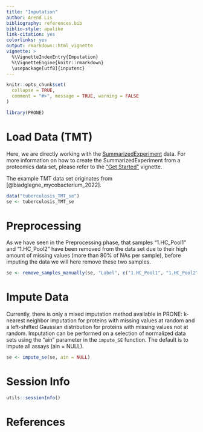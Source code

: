 ```yaml
---
title: "Imputation"
author: Arend Lis
bibliography: references.bib
biblio-style: apalike
link-citation: yes
colorlinks: yes
output: rmarkdown::html_vignette
vignette: >
  %\VignetteIndexEntry{Imputation}
  %\VignetteEngine{knitr::rmarkdown}
  \usepackage[utf8]{inputenc}
---
```


```r
knitr::opts_chunk$set(
  collapse = TRUE,
  comment = "#>", message = TRUE, warning = FALSE
)
```


```r
library(PRONE)
```

# Load Data (TMT)

Here, we are directly working with the [SummarizedExperiment](https://bioconductor.org/packages/release/bioc/html/SummarizedExperiment.html) data. For more information on how to create the SummarizedExperiment from a proteomics data set, please refer to the ["Get Started"](PRONE.Rmd) vignette.

The example TMT data set originates from [@biadglegne_mycobacterium_2022].

```r
data("tuberculosis_TMT_se")
se <- tuberculosis_TMT_se
```

# Preprocessing 

As we have seen in the Preprocessing phase, that samples "1.HC_Pool1" and "1.HC_Pool2" have been removed from the data set due to their high amount of missing values (more than 80% of NAs per sample), before imputing the data we will here remove these two samples.

```r
se <- remove_samples_manually(se, "Label", c("1.HC_Pool1", "1.HC_Pool2"))
```


# Impute Data

Currently, there is only a mixed imputation method available in PRONE: k-nearest neighbor imputation for proteins with missing values at random and a left-shifted Gaussian distribution for proteins with missing values not at random. Imputation can be performed on a selection of normalized data sets using the "ain" parameter in the `impute_SE` function. The default is to impute all assays (ain = NULL). 

```r
se <- impute_se(se, ain = NULL)
```

# Session Info

```r
utils::sessionInfo()
```

# References
